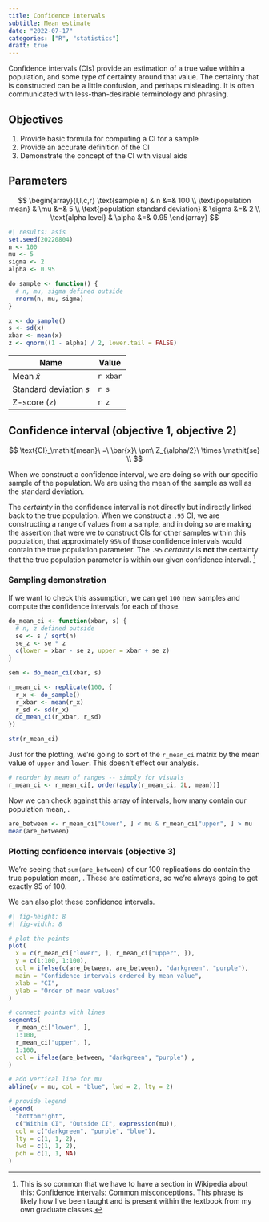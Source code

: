 ```yaml
---
title: Confidence intervals
subtitle: Mean estimate
date: "2022-07-17"
categories: ["R", "statistics"]
draft: true
---
```


Confidence intervals (CIs) provide an estimation of a true value within a population, and some type of certainty around that value.
The certainty that is constructed can be a little confusion, and perhaps misleading.
It is often communicated with less-than-desirable terminology and phrasing.

## Objectives

1. Provide basic formula for computing a CI for a sample
2. Provide an accurate definition of the CI
3. Demonstrate the concept of the CI with visual aids

## Parameters

$$
\begin{array}{l,l,c,r}
  \text{sample n} & n &=& 100 \\
  \text{population mean} & \mu &=& 5 \\
  \text{population standard deviation} & \sigma &=& 2 \\
  \text{alpha level} & \alpha &=& 0.95
\end{array}
$$

```r
#| results: asis
set.seed(20220804)
n <- 100
mu <- 5
sigma <- 2
alpha <- 0.95

do_sample <- function() {
  # n, mu, sigma defined outside
  rnorm(n, mu, sigma) 
}

x <- do_sample()
s <- sd(x)
xbar <- mean(x)
z <- qnorm((1 - alpha) / 2, lower.tail = FALSE)
```

| Name                    | Value    |
|-------------------------|----------|
| Mean $\bar{x}$          | `r xbar` |
| Standard deviation $s$ | `r s`    |
| Z-score ($z$)           | `r z`    |

## Confidence interval (objective 1, objective 2)

$$
\text{CI}_\mathit{mean}\ =\ \bar{x}\ \pm\ Z_{\alpha/2}\ \times \mathit{se} \\
$$

When we construct a confidence interval, we are doing so with our specific sample of the population.
We are using the mean of the sample as well as the standard deviation.

The _certainty_ in the confidence interval is not directly but indirectly linked back to the true population.
When we construct a `.95` CI, we are constructing a range of values from a sample, and in doing so are making the assertion that were we to construct CIs for other samples within this population, that approximately `95%` of those confidence intervals would contain the true population parameter.
The `.95` _certainty_ is **not** the certainty that the true population parameter is within our given confidence interval. ^[This is so common that we have to have a section in Wikipedia about this: [Confidence intervals: Common misconceptions](https://en.wikipedia.org/wiki/Confidence_interval#Common_misunderstandings).  This phrase is likely how I've been taught and is present within the textbook from my own graduate classes.]


### Sampling demonstration

If we want to check this assumption, we can get `100` new samples and compute the confidence intervals for each of those.

```r
do_mean_ci <- function(xbar, s) {
  # n, z defined outside
  se <- s / sqrt(n)
  se_z <- se * z
  c(lower = xbar - se_z, upper = xbar + se_z)
}

sem <- do_mean_ci(xbar, s)

r_mean_ci <- replicate(100, {
  r_x <- do_sample()
  r_xbar <- mean(r_x)
  r_sd <- sd(r_x)
  do_mean_ci(r_xbar, r_sd)
})

str(r_mean_ci)
```

Just for the plotting, we're going to sort of the `r_mean_ci` matrix by the mean value of `upper` and `lower`.
This doesn't effect our analysis.

```r
# reorder by mean of ranges -- simply for visuals
r_mean_ci <- r_mean_ci[, order(apply(r_mean_ci, 2L, mean))]
```

Now we can check against this array of intervals, how many contain our population mean, \mu.

```r
are_between <- r_mean_ci["lower", ] < mu & r_mean_ci["upper", ] > mu
mean(are_between)
```

### Plotting confidence intervals (objective 3)

We're seeing that `sum(are_between)` of our 100 replications do contain the true population mean, \mu.
These are estimations, so we're always going to get exactly 95 of 100.

We can also plot these confidence intervals.

```r
#| fig-height: 8
#| fig-width: 8

# plot the points
plot(
  x = c(r_mean_ci["lower", ], r_mean_ci["upper", ]),
  y = c(1:100, 1:100),
  col = ifelse(c(are_between, are_between), "darkgreen", "purple"),
  main = "Confidence intervals ordered by mean value",
  xlab = "CI",
  ylab = "Order of mean values"
)

# connect points with lines
segments(
  r_mean_ci["lower", ], 
  1:100, 
  r_mean_ci["upper", ], 
  1:100,
  col = ifelse(are_between, "darkgreen", "purple") ,
)

# add vertical line for mu
abline(v = mu, col = "blue", lwd = 2, lty = 2)

# provide legend
legend(
  "bottomright",
  c("Within CI", "Outside CI", expression(mu)),
  col = c("darkgreen", "purple", "blue"),
  lty = c(1, 1, 2),
  lwd = c(1, 1, 2),
  pch = c(1, 1, NA)
)
```

